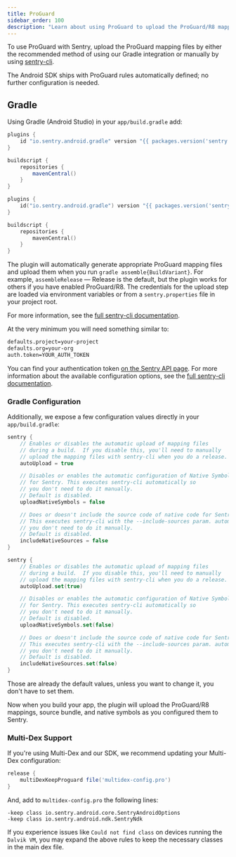```yaml
---
title: ProGuard
sidebar_order: 100
description: "Learn about using ProGuard to upload the ProGuard/R8 mappings, source bundle, and native symbols Sentry."
---
```


To use ProGuard with Sentry, upload the ProGuard mapping files by either the recommended method of using our Gradle integration or manually by using [sentry-cli](/product/cli/dif/#proguard-mapping-upload).

<Note>

The Android SDK ships with ProGuard rules automatically defined; no further configuration is needed.

</Note>

## Gradle

Using Gradle (Android Studio) in your `app/build.gradle` add:

```groovy
plugins {
    id "io.sentry.android.gradle" version "{{ packages.version('sentry.java.android.gradle-plugin', '2.0.0') }}"
}

buildscript {
    repositories {
        mavenCentral()
    }
}
```

```kotlin
plugins {
    id("io.sentry.android.gradle") version "{{ packages.version('sentry.java.android.gradle-plugin', '2.0.0') }}"
}

buildscript {
    repositories {
        mavenCentral()
    }
}
```

The plugin will automatically generate appropriate ProGuard mapping files and upload them when you run `gradle assemble{BuildVariant}`. For example, `assembleRelease` — Release is the default, but the plugin works for others if you have enabled ProGuard/R8. The credentials for the upload step are loaded via environment variables or from a `sentry.properties` file in your project root.

For more information, see the [full sentry-cli documentation](/product/cli/configuration/#configuration-values).

At the very minimum you will need something similar to:

```bash
defaults.project=your-project
defaults.org=your-org
auth.token=YOUR_AUTH_TOKEN
```
<Note>

You can find your authentication token [on the Sentry API page](https://sentry.io/api/). For more information about the available configuration options, see the [full sentry-cli documentation](/product/cli/configuration/#configuration-values).

</Note>

### Gradle Configuration

Additionally, we expose a few configuration values directly in your `app/build.gradle`:

```groovy
sentry {
    // Enables or disables the automatic upload of mapping files
    // during a build.  If you disable this, you'll need to manually
    // upload the mapping files with sentry-cli when you do a release.
    autoUpload = true

    // Disables or enables the automatic configuration of Native Symbols
    // for Sentry. This executes sentry-cli automatically so
    // you don't need to do it manually.
    // Default is disabled.
    uploadNativeSymbols = false

    // Does or doesn't include the source code of native code for Sentry.
    // This executes sentry-cli with the --include-sources param. automatically so
    // you don't need to do it manually.
    // Default is disabled.
    includeNativeSources = false
}
```

```kotlin
sentry {
    // Enables or disables the automatic upload of mapping files
    // during a build.  If you disable this, you'll need to manually
    // upload the mapping files with sentry-cli when you do a release.
    autoUpload.set(true)

    // Disables or enables the automatic configuration of Native Symbols
    // for Sentry. This executes sentry-cli automatically so
    // you don't need to do it manually.
    // Default is disabled.
    uploadNativeSymbols.set(false)

    // Does or doesn't include the source code of native code for Sentry.
    // This executes sentry-cli with the --include-sources param. automatically so
    // you don't need to do it manually.
    // Default is disabled.
    includeNativeSources.set(false)
}
```

Those are already the default values, unless you want to change it, you don't have to set them.

Now when you build your app, the plugin will upload the ProGuard/R8 mappings, source bundle, and native symbols as you configured them to Sentry.

### Multi-Dex Support

If you're using Multi-Dex and our SDK, we recommend updating your Multi-Dex configuration:

```groovy {filename:app/build.gradle}
release {
    multiDexKeepProguard file('multidex-config.pro')
}
```

And, add to `multidex-config.pro` the following lines:

```
-keep class io.sentry.android.core.SentryAndroidOptions
-keep class io.sentry.android.ndk.SentryNdk
```

If you experience issues like `Could not find class` on devices running the `Dalvik VM`, you may expand the above rules to keep the necessary classes in the main dex file.
